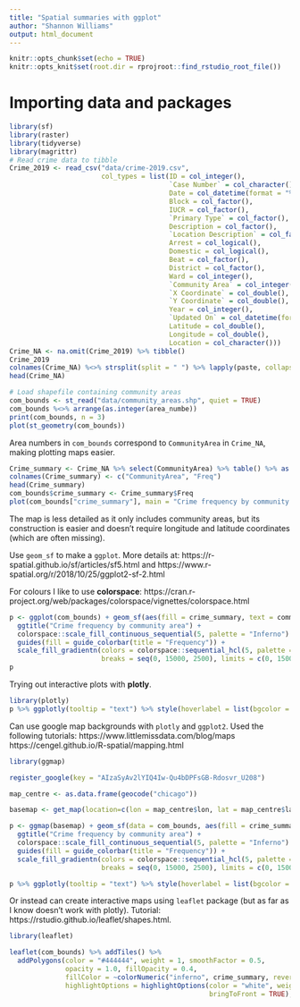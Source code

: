 ```yaml
---
title: "Spatial summaries with ggplot"
author: "Shannon Williams"
output: html_document
---
```


```r
knitr::opts_chunk$set(echo = TRUE)
knitr::opts_knit$set(root.dir = rprojroot::find_rstudio_root_file())
```

# Importing data and packages

```r
library(sf)
library(raster)
library(tidyverse)
library(magrittr)
# Read crime data to tibble
Crime_2019 <- read_csv("data/crime-2019.csv", 
                       col_types = list(ID = col_integer(),
                                        `Case Number` = col_character(),
                                        Date = col_datetime(format = "%m/%d/%Y %H:%M:%S %p"),
                                        Block = col_factor(),
                                        IUCR = col_factor(),
                                        `Primary Type` = col_factor(),
                                        Description = col_factor(),
                                        `Location Description` = col_factor(),
                                        Arrest = col_logical(),
                                        Domestic = col_logical(),
                                        Beat = col_factor(),
                                        District = col_factor(),
                                        Ward = col_integer(),
                                        `Community Area` = col_integer(),
                                        `X Coordinate` = col_double(),
                                        `Y Coordinate` = col_double(),
                                        Year = col_integer(),
                                        `Updated On` = col_datetime(format = "%m/%d/%Y %H:%M:%S %p"),
                                        Latitude = col_double(),
                                        Longitude = col_double(),
                                        Location = col_character()))
Crime_NA <- na.omit(Crime_2019) %>% tibble()
Crime_2019
colnames(Crime_NA) %<>% strsplit(split = " ") %>% lapply(paste, collapse = "")
head(Crime_NA)

# Load shapefile containing community areas
com_bounds <- st_read("data/community_areas.shp", quiet = TRUE)
com_bounds %<>% arrange(as.integer(area_numbe))
print(com_bounds, n = 3)
plot(st_geometry(com_bounds))
```

Area numbers in `com_bounds` correspond to `CommunityArea` in `Crime_NA`, making plotting maps easier.

```r
Crime_summary <- Crime_NA %>% select(CommunityArea) %>% table() %>% as.data.frame()
colnames(Crime_summary) <- c("CommunityArea", "Freq")
head(Crime_summary)
com_bounds$crime_summary <- Crime_summary$Freq
plot(com_bounds["crime_summary"], main = "Crime frequency by community area")
```

The map is less detailed as it only includes community areas, but its construction is easier and doesn't require longitude and latitude coordinates (which are often missing).

Use `geom_sf` to make a `ggplot`. More details at: https://r-spatial.github.io/sf/articles/sf5.html and https://www.r-spatial.org/r/2018/10/25/ggplot2-sf-2.html

For colours I like to use **colorspace**: https://cran.r-project.org/web/packages/colorspace/vignettes/colorspace.html

```r
p <- ggplot(com_bounds) + geom_sf(aes(fill = crime_summary, text = community)) + 
  ggtitle("Crime frequency by community area") +
  colorspace::scale_fill_continuous_sequential(5, palette = "Inferno") + theme_void() +
  guides(fill = guide_colorbar(title = "Frequency")) +
  scale_fill_gradientn(colors = colorspace::sequential_hcl(5, palette = "Inferno")[5:1], 
                       breaks = seq(0, 15000, 2500), limits = c(0, 15000))
p
```

Trying out interactive plots with **plotly**.

```r
library(plotly)
p %>% ggplotly(tooltip = "text") %>% style(hoverlabel = list(bgcolor = "white"), hoveron = "fill")
```

Can use google map backgrounds with `plotly` and `ggplot2`. Used the following tutorials: https://www.littlemissdata.com/blog/maps 
https://cengel.github.io/R-spatial/mapping.html
```r
library(ggmap)

register_google(key = "AIzaSyAv2lYIQ4Iw-Qu4bDPFsGB-Rdosvr_U208")

map_centre <- as.data.frame(geocode("chicago"))

basemap <- get_map(location=c(lon = map_centre$lon, lat = map_centre$lat), zoom=11)

p <- ggmap(basemap) + geom_sf(data = com_bounds, aes(fill = crime_summary, text = community, alpha = 0.3), inherit.aes = F) + 
  ggtitle("Crime frequency by community area") +
  colorspace::scale_fill_continuous_sequential(5, palette = "Inferno") + theme_void() +
  guides(fill = guide_colorbar(title = "Frequency")) +
  scale_fill_gradientn(colors = colorspace::sequential_hcl(5, palette = "Inferno")[5:1], 
                       breaks = seq(0, 15000, 2500), limits = c(0, 15000))

p %>% ggplotly(tooltip = "text") %>% style(hoverlabel = list(bgcolor = "white"), hoveron = "fill")
```

Or instead can create interactive maps using `leaflet` package (but as far as I know doesn't work with plotly). Tutorial: https://rstudio.github.io/leaflet/shapes.html.

```r
library(leaflet)

leaflet(com_bounds) %>% addTiles() %>%
  addPolygons(color = "#444444", weight = 1, smoothFactor = 0.5,
              opacity = 1.0, fillOpacity = 0.4,
              fillColor = ~colorNumeric("inferno", crime_summary, reverse = T)(crime_summary),
              highlightOptions = highlightOptions(color = "white", weight = 2,
                                                  bringToFront = TRUE), label = com_bounds$community) %>% addLegend(pal  = colorNumeric("inferno", com_bounds$crime_summary, reverse = T), values = ~com_bounds$crime_summary, title = "Crimes") 

```
